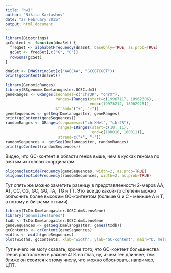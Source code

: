 ```yaml
---
title: "hw1"
author: "Nikita Kartashov"
date: "27 February 2015"
output: html_document
---
```



```r
library(Biostrings)
gcContent <- function(dnaSet) {
  freqSet <- alphabetFrequency(dnaSet, baseOnly=TRUE, as.prob=TRUE)
  gcSet <- freqSet[,c("G", "C")]
  rowSums(gcSet)
}
```

```r
dnaSet <- DNAStringSet(c("AACCAA", "GCCGTCGCT"))
print(gcContent(dnaSet))
```

```r
library(GenomicRanges)
library(BSgenome.Dmelanogaster.UCSC.dm3)
geneRanges <- GRanges(seqnames=c("chr3R", "chrX"),
                      ranges=IRanges(start=c(19967117, 18962306), 
                                     end=c(19973212, 18962925)), 
                      strand=c("+", "-"))
geneSequences <- getSeq(Dmelanogaster, geneRanges)
print(gcContent(geneSequences))
randomRanges <- GRanges(seqnames=c("chrXHet", "chr2R"),
                       ranges=IRanges(start=c(10, 11), 
                                      end=c(100010, 100011)), 
                       strand=c("+", "-"))
randomSequences <- getSeq(Dmelanogaster, randomRanges)
print(gcContent(randomSequences))
```

Видно, что GC-контент в области генов выше, чем в кусках генома по взятым из головы координатам.

```r
oligonucleotideFrequency(geneSequences, width=2, as.prob=TRUE)
oligonucleotideFrequency(randomSequences, width=2, as.prob=TRUE)
```

Тут опять же можно заметить разницу в представленности 2-меров АА, AT, CC, CG, GC, GG, TA, TG и TT. Это все до какой-то степени можно обяъснить более высоким GC-контентом (больше G и С - меньше A и T, а потому и биграмм с ними).


```r
library(TxDb.Dmelanogaster.UCSC.dm3.ensGene)
library("GenomicFeatures")
txdb <- TxDb.Dmelanogaster.UCSC.dm3.ensGene
geneSequences <- getSeq(Dmelanogaster, genes(txdb))
gcContents <- gcContent(geneSequences)
widths <- width(geneSequences)
plot(widths, gcContents, xlab="width", ylab="GC-content", main="D. melanogaster gene width vs GC-content plot")
```

Тут ничего не могу сказать, кроме того, что GC-контент большинства генов расположен в районе 41% на глаз, ну, и чем ген длиннее, тем ближе он схоится к этому числу, что можно обосновать, например, ЦПТ.